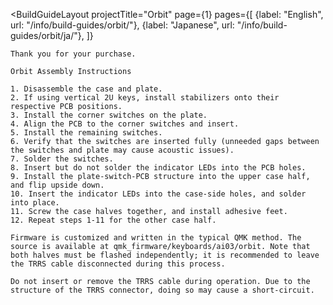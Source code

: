 ---
---


<BuildGuideLayout 
	projectTitle="Orbit"
  page={1}
  pages={[
    {label: "English", url: "/info/build-guides/orbit/"},
    {label: "Japanese", url: "/info/build-guides/orbit/ja/"},
  ]}
>

  <AltMarkdownRenderer>

    Thank you for your purchase.

    Orbit Assembly Instructions

    1. Disassemble the case and plate.
    2. If using vertical 2U keys, install stabilizers onto their respective PCB positions.
    3. Install the corner switches on the plate.
    4. Align the PCB to the corner switches and insert.
    5. Install the remaining switches.
    6. Verify that the switches are inserted fully (unneeded gaps between the switches and plate may cause acoustic issues).
    7. Solder the switches.
    8. Insert but do not solder the indicator LEDs into the PCB holes.
    9. Install the plate-switch-PCB structure into the upper case half, and flip upside down.
    10. Insert the indicator LEDs into the case-side holes, and solder into place.
    11. Screw the case halves together, and install adhesive feet.
    12. Repeat steps 1-11 for the other case half.
    
    Firmware is customized and written in the typical QMK method. The source is available at qmk_firmware/keyboards/ai03/orbit. Note that both halves must be flashed independently; it is recommended to leave the TRRS cable disconnected during this process.  

    Do not insert or remove the TRRS cable during operation. Due to the structure of the TRRS connector, doing so may cause a short-circuit.
    
    
  </AltMarkdownRenderer>
			
</BuildGuideLayout>


